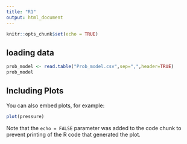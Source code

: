 ```yaml
---
title: "R1"
output: html_document
---
```


```r
knitr::opts_chunk$set(echo = TRUE)
```

## loading data


```r
prob_model <- read.table("Prob_model.csv",sep=",",header=TRUE)
prob_model
```

## Including Plots

You can also embed plots, for example:

```r
plot(pressure)
```

Note that the `echo = FALSE` parameter was added to the code chunk to prevent printing of the R code that generated the plot.
